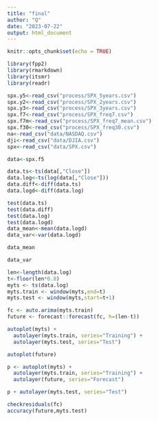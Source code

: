 ```yaml
---
title: "final"
author: "Q"
date: "2023-07-22"
output: html_document
---
```


```r
knitr::opts_chunk$set(echo = TRUE)
```


```r
library(fpp2)
library(rmarkdown)
library(itsmr)
library(readr)
```

```r
spx.y5<-read_csv("process/SPX_5years.csv")
spx.y2<-read_csv("process/SPX_2years.csv")
spx.y3<-read_csv("process/SPX_3years.csv")
spx.f7<-read_csv("process/SPX_freq7.csv")
spx.f7m<-read_csv("process/SPX_freq7_mean.csv")
spx.f30<-read_csv("process/SPX_freq30.csv")
na<-read_csv("data/NASDAQ.csv")
dji<-read_csv("data/DJIA.csv")
spx<-read_csv("data/SPX.csv")
```
```r
data<-spx.f5
```

```r
data.ts<-ts(data[,"Close"])
data.log<-ts(log(data[,"Close"]))
data.diff<-diff(data.ts)
data.logd<-diff(data.log)
```


```r
test(data.ts)
test(data.diff)
test(data.log)
test(data.logd)
data_mean<-mean(data.logd)
data_var<-var(data.logd)
```
```r
data_mean

data_var
```


```r
len<-length(data.log)
t<-floor(len*0.8)
myts <- ts(data.log)
myts.train <- window(myts,end=t)
myts.test <- window(myts,start=t+1)

fc <- auto.arima(myts.train)
future <- forecast::forecast(fc, h=(len-t))

autoplot(myts) +
  autolayer(myts.train, series="Training") +
  autolayer(myts.test, series="Test")

autoplot(future)

p <- autoplot(myts) +
  autolayer(myts.train, series="Training") +
  autolayer(future, series="Forecast")

p + autolayer(myts.test, series="Test")

checkresiduals(fc)
accuracy(future,myts.test)
```







